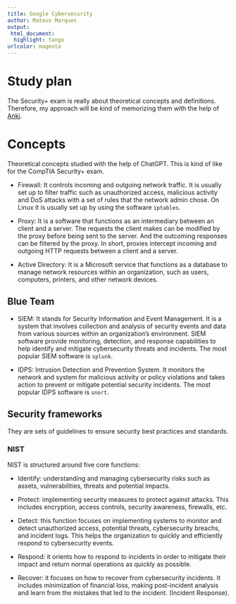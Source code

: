 ```yaml
---
title: Google Cybersecurity
author: Mateus Marques
output:
 html_document:
  highlight: tango
urlcolor: magenta
---
```


# Study plan

The Security+ exam is really about theoretical concepts and definitions. Therefore, my approach will be kind of memorizing them with the help of [Anki](https://apps.ankiweb.net/).

# Concepts

Theoretical concepts studied with the help of ChatGPT. This is kind of like for the CompTIA Security+ exam.

* Firewall: It controls incoming and outgoing network traffic. It is usually set up to filter traffic such as unauthorized access, malicious activity and DoS attacks with a set of rules that the network admin chose.
On Linux it is usually set up by using the software `iptables`.

* Proxy: It is a software that functions as an intermediary between an client and a server. The requests the client makes can be modified by the proxy before being sent to the server. And the outcoming responses can be filtered
by the proxy. In short, proxies intercept incoming and outgoing HTTP requests between a client and a server.

* Active Directory: It is a Microsoft service that functions as a database to manage network resources within an organization, such as users, computers, printers, and other network devices.

## Blue Team

* SIEM: It stands for Security Information and Event Management. It is a system that involves collection and analysis of security events and data from various sources within an organization's environment.
SIEM software provide monitoring, detection, and response capabilities to help identify and mitigate cybersecurity threats and incidents. The most popular SIEM software is `splunk`.

* IDPS: Intrusion Detection and Prevention System. It monitors the network and system for malicious activity or policy violations and takes action to prevent or mitigate potential security incidents.
The most popular IDPS software is `snort`.

## Security frameworks

They are sets of guidelines to ensure security best practices and standards.

### NIST

NIST is structured around five core functions:

* Identify: understanding and managing cybersecurity risks such as assets, vulnerabilities, threats and potential impacts.

* Protect: implementing security measures to protect against attacks. This includes encryption, access controls, security awareness, firewalls, etc.

* Detect: this function focuses on implementing systems to monitor and detect unauthorized access, potential threats, cybersecurity breachs, and incident logs. This helps the organization to quickly and efficiently respond
to cybersecurity events.

* Respond: it orients how to respond to incidents in order to mitigate their impact and return normal operations as quickly as possible.

* Recover: it focuses on how to recover from cybersecurity incidents. It includes minimization of financial loss, making post-incident analysis and learn from the mistakes that led to the incident. (Incident Response).
